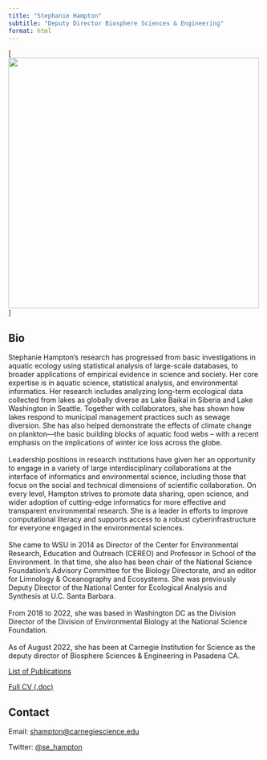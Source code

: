 ```yaml
---
title: "Stephanie Hampton"
subtitle: "Deputy Director Biosphere Sciences & Engineering"
format: html
---
```


[![](images/tempimg.jpg){fig-alt="Stephanie Hampton" width=500px}]

## Bio

| Stephanie Hampton’s research has progressed from basic investigations in aquatic ecology using statistical analysis of large-scale databases, to broader applications of empirical evidence in science and society. Her core expertise is in aquatic science, statistical analysis, and environmental informatics. Her research includes analyzing long-term ecological data collected from lakes as globally diverse as Lake Baikal in Siberia and Lake Washington in Seattle. Together with collaborators, she has shown how lakes respond to municipal management practices such as sewage diversion. She has also helped demonstrate the effects of climate change on plankton—the basic building blocks of aquatic food webs – with a recent emphasis on the implications of winter ice loss across the globe.
| 
| Leadership positions in research institutions have given her an opportunity to engage in a variety of large interdisciplinary collaborations at the interface of informatics and environmental science, including those that focus on the social and technical dimensions of scientific collaboration. On every level, Hampton strives to promote data sharing, open science, and wider adoption of cutting-edge informatics for more effective and transparent environmental research. She is a leader in efforts to improve computational literacy and supports access to a robust cyberinfrastructure for everyone engaged in the environmental sciences.
| 
| She came to WSU in 2014 as Director of the Center for Environmental Research, Education and Outreach (CEREO) and Professor in School of the Environment. In that time, she also has been chair of the National Science Foundation’s Advisory Committee for the Biology Directorate, and an editor for Limnology & Oceanography and Ecosystems. She was previously Deputy Director of the National Center for Ecological Analysis and Synthesis at U.C. Santa Barbara.
|
| From 2018 to 2022, she was based in Washington DC as the Division Director of the Division of Environmental Biology at the National Science Foundation.
|
| As of August 2022, she has been at Carnegie Institution for Science as the deputy director of Biosphere Sciences & Engineering in Pasadena CA.

[List of Publications](seh_pubs.qmd)

[Full CV (.doc)](notqmddocs/HamptonCV_20220105.doc)

## Contact
Email: [shampton@carnegiescience.edu](mailto:shampton@carnegiescience.edu)

Twitter: [@se_hampton](https://www.twitter.com/se_hampton)
